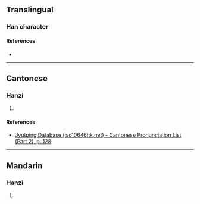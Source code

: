 {{character info/new}}
==Translingual==

===Han character===
{{Han char|rn=75|rad=木|as=07|sn=11|four=|canj=YED|ids=⿱⿰占又木}}

====References====
* {{Han ref|kx=0531.131|dkj=14895|hdz=21212.090|uh=68B7|ud=26807}}

----

==Cantonese==

===Hanzi===
{{yue-hanzi|jyut=[[zing6]]|y=jing6}}

# {{defn|lang=yue|sort=木07}}

====References====
* [http://www.iso10646hk.net/jp/document/download.jsp Jyutping Database (iso10646hk.net) - Cantonese Pronunciation List (Part 2), p. 128]

----

==Mandarin==

===Hanzi===
{{cmn-hanzi|pin=[[jìng]] ([[jing4]])|wg=ching<sup>4</sup>}}

# {{defn|lang=cmn|sort=木07}}